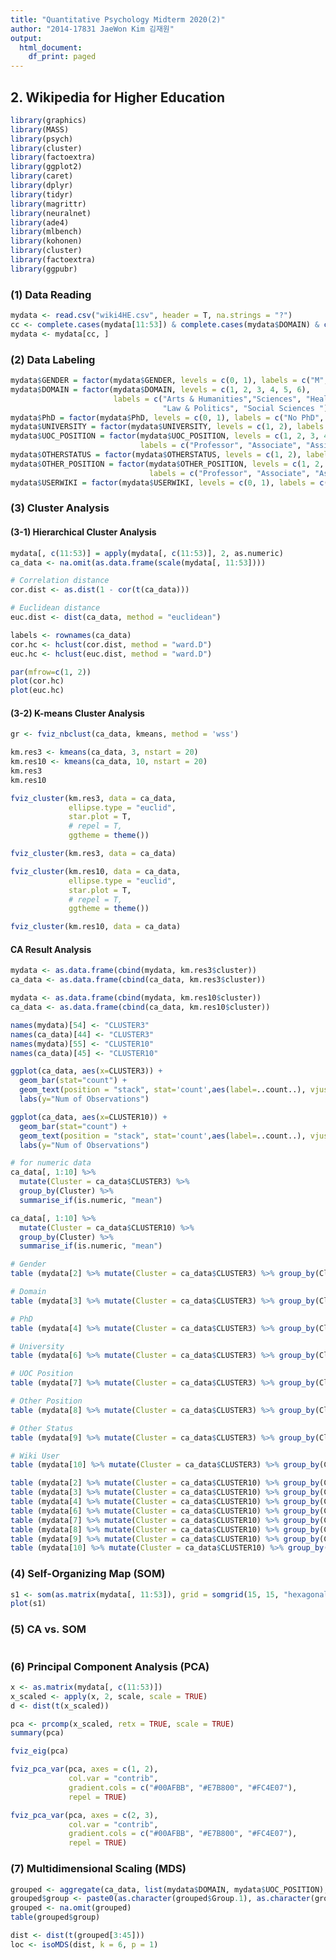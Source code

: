 ```yaml
---
title: "Quantitative Psychology Midterm 2020(2)"
author: "2014-17831 JaeWon Kim 김재원"
output:
  html_document:
    df_print: paged
---
```



## 2. Wikipedia for Higher Education

```r
library(graphics)
library(MASS)
library(psych)
library(cluster)
library(factoextra)
library(ggplot2)
library(caret)
library(dplyr)
library(tidyr)
library(magrittr)
library(neuralnet)
library(ade4)
library(mlbench)
library(kohonen)
library(cluster)
library(factoextra)
library(ggpubr)
```

### (1) Data Reading
```r
mydata <- read.csv("wiki4HE.csv", header = T, na.strings = "?")
cc <- complete.cases(mydata[11:53]) & complete.cases(mydata$DOMAIN) & complete.cases(mydata$UOC_POSITION)
mydata <- mydata[cc, ]
```

### (2) Data Labeling
```r
mydata$GENDER = factor(mydata$GENDER, levels = c(0, 1), labels = c("M", "F"))
mydata$DOMAIN = factor(mydata$DOMAIN, levels = c(1, 2, 3, 4, 5, 6), 
                       labels = c("Arts & Humanities","Sciences", "Health Sciences", "Engineering & Architecture", 
                                  "Law & Politics", "Social Sciences "))
mydata$PhD = factor(mydata$PhD, levels = c(0, 1), labels = c("No PhD", "Has PhD"))
mydata$UNIVERSITY = factor(mydata$UNIVERSITY, levels = c(1, 2), labels = c("UOC","UPF"))
mydata$UOC_POSITION = factor(mydata$UOC_POSITION, levels = c(1, 2, 3, 4, 5, 6), 
                             labels = c("Professor", "Associate", "Assistant", "Lecturer", "Instructor", "Adjunct"))
mydata$OTHERSTATUS = factor(mydata$OTHERSTATUS, levels = c(1, 2), labels = c("Yes","No"))
mydata$OTHER_POSITION = factor(mydata$OTHER_POSITION, levels = c(1, 2, 3, 4, 5, 6), 
                               labels = c("Professor", "Associate", "Assistant", "Lecturer", "Instructor", "Adjunct"))
mydata$USERWIKI = factor(mydata$USERWIKI, levels = c(0, 1), labels = c("No", "Yes"))
```

### (3) Cluster Analysis

#### (3-1) Hierarchical Cluster Analysis
```r
mydata[, c(11:53)] = apply(mydata[, c(11:53)], 2, as.numeric)
ca_data <- na.omit(as.data.frame(scale(mydata[, 11:53])))

# Correlation distance
cor.dist <- as.dist(1 - cor(t(ca_data)))

# Euclidean distance
euc.dist <- dist(ca_data, method = "euclidean")

labels <- rownames(ca_data)
cor.hc <- hclust(cor.dist, method = "ward.D")
euc.hc <- hclust(euc.dist, method = "ward.D")

par(mfrow=c(1, 2))
plot(cor.hc)
plot(euc.hc)
```

#### (3-2) K-means Cluster Analysis
```r
gr <- fviz_nbclust(ca_data, kmeans, method = 'wss')

km.res3 <- kmeans(ca_data, 3, nstart = 20)
km.res10 <- kmeans(ca_data, 10, nstart = 20)
km.res3
km.res10
```

```r
fviz_cluster(km.res3, data = ca_data,
             ellipse.type = "euclid",
             star.plot = T,
             # repel = T,
             ggtheme = theme())

fviz_cluster(km.res3, data = ca_data)
```

```r
fviz_cluster(km.res10, data = ca_data,
             ellipse.type = "euclid",
             star.plot = T,
             # repel = T,
             ggtheme = theme())

fviz_cluster(km.res10, data = ca_data)
```

#### CA Result Analysis
```r
mydata <- as.data.frame(cbind(mydata, km.res3$cluster))
ca_data <- as.data.frame(cbind(ca_data, km.res3$cluster))

mydata <- as.data.frame(cbind(mydata, km.res10$cluster))
ca_data <- as.data.frame(cbind(ca_data, km.res10$cluster))

names(mydata)[54] <- "CLUSTER3"
names(ca_data)[44] <- "CLUSTER3"
names(mydata)[55] <- "CLUSTER10"
names(ca_data)[45] <- "CLUSTER10"
```

```r
ggplot(ca_data, aes(x=CLUSTER3)) +
  geom_bar(stat="count") +
  geom_text(position = "stack", stat='count',aes(label=..count..), vjust = -0.5)+
  labs(y="Num of Observations")
```

```r
ggplot(ca_data, aes(x=CLUSTER10)) +
  geom_bar(stat="count") +
  geom_text(position = "stack", stat='count',aes(label=..count..), vjust = -0.5)+
  labs(y="Num of Observations")
```

```r
# for numeric data
ca_data[, 1:10] %>%
  mutate(Cluster = ca_data$CLUSTER3) %>%
  group_by(Cluster) %>%
  summarise_if(is.numeric, "mean")

ca_data[, 1:10] %>%
  mutate(Cluster = ca_data$CLUSTER10) %>%
  group_by(Cluster) %>%
  summarise_if(is.numeric, "mean")
```

```r
# Gender
table (mydata[2] %>% mutate(Cluster = ca_data$CLUSTER3) %>% group_by(Cluster))
```

```r
# Domain
table (mydata[3] %>% mutate(Cluster = ca_data$CLUSTER3) %>% group_by(Cluster))
```

```r
# PhD
table (mydata[4] %>% mutate(Cluster = ca_data$CLUSTER3) %>% group_by(Cluster))
```

```r
# University
table (mydata[6] %>% mutate(Cluster = ca_data$CLUSTER3) %>% group_by(Cluster))
```

```r
# UOC Position
table (mydata[7] %>% mutate(Cluster = ca_data$CLUSTER3) %>% group_by(Cluster))
```

```r
# Other Position
table (mydata[8] %>% mutate(Cluster = ca_data$CLUSTER3) %>% group_by(Cluster))
```

```r
# Other Status
table (mydata[9] %>% mutate(Cluster = ca_data$CLUSTER3) %>% group_by(Cluster))
```

```r
# Wiki User
table (mydata[10] %>% mutate(Cluster = ca_data$CLUSTER3) %>% group_by(Cluster))
```

```r
table (mydata[2] %>% mutate(Cluster = ca_data$CLUSTER10) %>% group_by(Cluster))
table (mydata[3] %>% mutate(Cluster = ca_data$CLUSTER10) %>% group_by(Cluster))
table (mydata[4] %>% mutate(Cluster = ca_data$CLUSTER10) %>% group_by(Cluster))
table (mydata[6] %>% mutate(Cluster = ca_data$CLUSTER10) %>% group_by(Cluster))
table (mydata[7] %>% mutate(Cluster = ca_data$CLUSTER10) %>% group_by(Cluster))
table (mydata[8] %>% mutate(Cluster = ca_data$CLUSTER10) %>% group_by(Cluster))
table (mydata[9] %>% mutate(Cluster = ca_data$CLUSTER10) %>% group_by(Cluster))
table (mydata[10] %>% mutate(Cluster = ca_data$CLUSTER10) %>% group_by(Cluster))
```

### (4) Self-Organizing Map (SOM)
```r
s1 <- som(as.matrix(mydata[, 11:53]), grid = somgrid(15, 15, "hexagonal"), rlen = 225)
plot(s1)
```

### (5) CA vs. SOM
```r
```

### (6) Principal Component Analysis (PCA)
```r
x <- as.matrix(mydata[, c(11:53)])
x_scaled <- apply(x, 2, scale, scale = TRUE)
d <- dist(t(x_scaled))

pca <- prcomp(x_scaled, retx = TRUE, scale = TRUE)
summary(pca)
```

```r
fviz_eig(pca)
```

```r
fviz_pca_var(pca, axes = c(1, 2),
             col.var = "contrib",
             gradient.cols = c("#00AFBB", "#E7B800", "#FC4E07"),
             repel = TRUE)
```

```r
fviz_pca_var(pca, axes = c(2, 3),
             col.var = "contrib",
             gradient.cols = c("#00AFBB", "#E7B800", "#FC4E07"),
             repel = TRUE)
```


### (7) Multidimensional Scaling (MDS)
```r
grouped <- aggregate(ca_data, list(mydata$DOMAIN, mydata$UOC_POSITION), mean)
grouped$group <- paste0(as.character(grouped$Group.1), as.character(grouped$Group2))
grouped <- na.omit(grouped)
table(grouped$group)
```

```r
dist <- dist(t(grouped[3:45]))
loc <- isoMDS(dist, k = 6, p = 1)
```